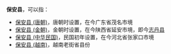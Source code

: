 '''保安县'''，可以指：
*[[保安县_(唐朝)|保安县 (唐朝)]]，唐朝时设置，在今广东省茂名市境
*[[保安县_(金朝)|保安县 (金朝)]]，金朝时设置，在今陕西省延安市境，即今[[志丹县|志丹县]]
*[[保安县_(中华民国)|保安县 (中华民国)]]，民国初年设置，在今河北省张家口市境
*[[保安县_(越南)|保安县 (越南)]]，越南老街省县份
{{Disambig|cat=三字亚洲县名消歧义}}